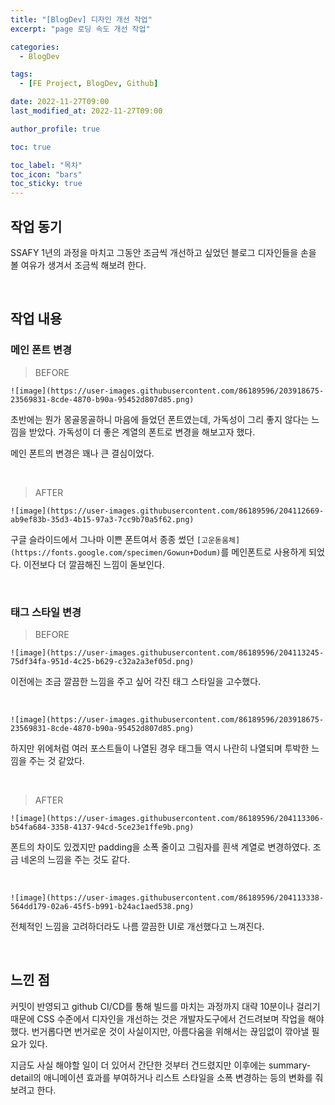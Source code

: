 ```yaml
---
title: "[BlogDev] 디자인 개선 작업"
excerpt: "page 로딩 속도 개선 작업"

categories:
  - BlogDev

tags:
  - [FE Project, BlogDev, Github]

date: 2022-11-27T09:00
last_modified_at: 2022-11-27T09:00

author_profile: true

toc: true

toc_label: "목차"
toc_icon: "bars"
toc_sticky: true
---
```



## 작업 동기

SSAFY 1년의 과정을 마치고 그동안 조금씩 개선하고 싶었던 블로그 디자인들을 손을 볼 여유가 생겨서 조금씩 해보려 한다.

<br />

## 작업 내용

### 메인 폰트 변경

> BEFORE

`![image](https://user-images.githubusercontent.com/86189596/203918675-23569831-8cde-4870-b90a-95452d807d85.png)`

초반에는 뭔가 몽골몽골하니 마음에 들었던 폰트였는데, 가독성이 그리 좋지 않다는 느낌을 받았다. 가독성이 더 좋은 계열의 폰트로 변경을 해보고자 했다.

메인 폰트의 변경은 꽤나 큰 결심이었다.

<br />

> AFTER

`![image](https://user-images.githubusercontent.com/86189596/204112669-ab9ef83b-35d3-4b15-97a3-7cc9b70a5f62.png)`

구글 슬라이드에서 그나마 이쁜 폰트여서 종종 썼던 `[고운돋움체](https://fonts.google.com/specimen/Gowun+Dodum)`를 메인폰트로 사용하게 되었다. 이전보다 더 깔끔해진 느낌이 돋보인다.

<br />

### 태그 스타일 변경

> BEFORE

`![image](https://user-images.githubusercontent.com/86189596/204113245-75df34fa-951d-4c25-b629-c32a2a3ef05d.png)`

이전에는 조금 깔끔한 느낌을 주고 싶어 각진 태그 스타일을 고수했다.

<br />

`![image](https://user-images.githubusercontent.com/86189596/203918675-23569831-8cde-4870-b90a-95452d807d85.png)`

하지만 위에처럼 여러 포스트들이 나열된 경우 태그들 역시 나란히 나열되며 투박한 느낌을 주는 것 같았다.

<br />

> AFTER

`![image](https://user-images.githubusercontent.com/86189596/204113306-b54fa684-3358-4137-94cd-5ce23e1ffe9b.png)`

폰트의 차이도 있겠지만 padding을 소폭 줄이고 그림자를 흰색 계열로 변경하였다. 조금 네온의 느낌을 주는 것도 같다.

<br />

`![image](https://user-images.githubusercontent.com/86189596/204113338-564dd179-02a6-45f5-b991-b24ac1aed538.png)`

전체적인 느낌을 고려하더라도 나름 깔끔한 UI로 개선했다고 느껴진다.

<br />

## 느낀 점

커밋이 반영되고 github CI/CD를 통해 빌드를 마치는 과정까지 대략 10분이나 걸리기 때문에 CSS 수준에서 디자인을 개선하는 것은 개발자도구에서 건드려보며 작업을 해야 했다. 번거롭다면 번거로운 것이 사실이지만, 아름다움을 위해서는 끊임없이 깎아낼 필요가 있다.

지금도 사실 해야할 일이 더 있어서 간단한 것부터 건드렸지만 이후에는 summary-detail의 애니메이션 효과를 부여하거나 리스트 스타일을 소폭 변경하는 등의 변화를 줘보려고 한다.